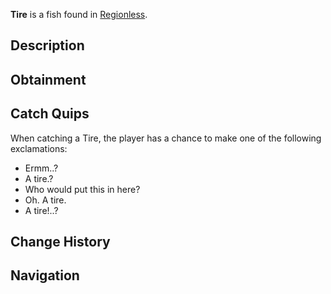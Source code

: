 {{FishInfobox
|image          = Tire.png
|rarity         = Trash
|sea            = First Sea
|location       = [[Regionless]]
|sublocation    = 
|sources        = Crab Cage, Fishing Rod
|radar_location = 
|xp             = 10
|weather        = 
|time           = 
|season         = 
|bait           = Magnet
|base_weight    = 11
|base_value     = 20
|weight_range   = 0
|base_chance    = 17
|base_resil     = 130
}}
'''Tire''' is a {{Rarity|Trash}} fish found in [[Regionless]].

== Description ==
{{Description|Who would leave this in an ocean? Seems to be in great condition too. A common tire for cars and pickup trucks.|Bestiary Entry}}

== Obtainment ==
{{Description|Find it in cheap bodies of water.|Bestiary Hint}}
{{Fish Availability|
Ancient Archives
Ancient Isle/Algae Hunt
Ancient Isle/Surrounding Ocean
Apex Fish Hunt/Mosslurker
Atlantis/Ancient Kraken Hunt
Atlantis/Ethereal Abyss
Atlantis/Kraken Hunt
Atlantis/Kraken Pool
Atlantis/Poseidon Temple
Atlantis/Sunken Depths
Atlantis/Surrounding Ocean
Atlantis/Zeus's Rod Room
Cryogenic Canal
FischFright/Frightful Pool
Forsaken Shores/Algae Hunt
Forsaken Shores/Coral Reef
Forsaken Shores/Freshwater Pond
Forsaken Shores/Surrounding Ocean
Frigid Cavern
Glacial Grotto
Golden Tide
Grand Reef
Keepers Altar
LEGO Pool/Studolodon Hunt
Lovestorm/Normal
Lovestorm/Supercharged
Lucky Event/Blarney McBreeze
Lucky Event/O'Mango Goldgrin
Lucky Event/Plumrick O'Luck
Lucky Event/Rowdy McCharm
Lucky Event/Sunny O'Coin
Megalodon Hunt/Eclipse and Weekend
Megalodon Hunt/Normal
Moosewood/Freshwater Pond
Moosewood/Seaweed and Mini-Island
Moosewood/Surrounding Ocean
Mushgrove Swamp/Algae Hunt
Narwhal Hunt/Beluga/First Sea
Narwhal Hunt/Magician Narwhal/First Sea
Narwhal Hunt/Narwhal/First Sea
Northern Summit/Surrounding Ocean
Ocean
Ocean/Deep Ocean
Ocean/Hidden Scallop Abundance
Ocean/Strange Whirlpool
Ocean/The Arch
Orca Migration/Ancient
Orca Migration/Normal
Overgrowth Caves
Snowcap Island/Algae Hunt
Snowcap Island/Surrounding Ocean
Sunstone Island/Crate Cave
Whale Migration/Moby
Whale Migration/Normal
|top_rods      = 
Fast Rod\174634.31\174634.31;
Firefly Rod\173656.34\173656.34;
Astralhook Rod\173263.18\173263.18;
No-Life Rod\170676.42\170676.42;
Seraphic Rod\170004.52\170004.52;
Heaven's Rod\110123.49\126133.43;
Magnet Rod\133969.9\147228.17;
Ethereal Prism Rod\168801.86\168801.86;
Challenger's Rod\155607.27\155607.27;
Rod Of The Forgotten Fang\155238.03\155238.03;
Verdant Shear Rod\145472.07\145472.07;
Zeus Rod\145099.07\145099.07;
Rod Of The Depths\141425.53\141425.53;
Blazebringer Rod\137005.98\137005.98;
Depthseeker Rod\132722.07\132722.07;
Rod Of The Exalted One\132586.44\132586.44;
Avalanche Rod\119327.79\119327.79;
Free Spirit Rod\118686.67\118686.67;
Trident Rod\118144.11\118144.11;
Volcanic Rod\110206.12\110206.12;
Steady Rod\92245.74\92245.74
|recommended   = No-Life Rod
}}

== Catch Quips ==
When catching a Tire, the player has a chance to make one of the following exclamations:
* Ermm..?
* A tire.?
* Who would put this in here?
* Oh. A tire.
* A tire!..?

== Change History ==
{{Change History|{{subst:Current Version}}}}

== Navigation ==
{{Fish Navbox|Regionless}}